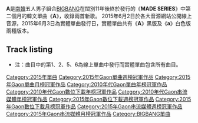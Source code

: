 {{unreferenced|time=2015-12-18T05:39:50+00:00}}
{{Infobox album
| Name        = A
| Type        = studio
| Artist      = [[BIGBANG|BIGBANG]]
| Cover       = A(BIGBANG).jpg
| Released    = {{Start date|2015|6|2}}
| Recorded    = 2015;YG Studio、[[首爾|首爾]]、[[南韓|南韓]]
| Genre       = [[韓國流行音樂|K-pop]]、[[嘻哈|嘻哈]]
| Length      = 14:35
| Label       = [[YG_Entertainment|YG Entertainment]]
| Producer    = Teddy、[[G-Dragon|G-Dragon]]
| Last album  = ''[[M_(BIGBANG單曲)|M]]''<br />(2015)
| This album  = ''A''<br />(2015)
| Next album  = ''[[D_(BIGBANG單曲)|D]]''<br />(2015)
| Misc        = '''''A'''''<br />(2015)
}}

'''A'''是[[南韓|南韓]]五人男子組合[[BIGBANG|BIGBANG]]在闊別11年後終於發行的《'''MADE SERIES'''》中第二個月的韓文單曲《'''A'''》，收錄兩首新歌。 2015年6月2日於各大音源網站公開線上音源，2015年6月3日為實體單曲發行日，實體單曲共有《'''A'''》黑版及《'''a'''》白色版兩種版本。

==Track listing==
{{Track listing
| collapsed       = no
| headline        =
| extra_column    =
| total_length    = 14:35
| all_writing     =
| all_lyrics      =
| all_music       =
| title1         = '''뱅뱅뱅 (BANG BANG BANG)'''
| lyrics1        = TEDDY,[[G-Dragon|G-DRAGON]]，[[T.O.P|T.O.P]]
| music1         = TEDDY,[[G-Dragon|G-DRAGON]]
| length1        = 3:50
| title2         = '''[[We_Like_2_Party_(BIGBANG歌曲)|WE LIKE 2 PARTY]]'''
| lyrics2        = TEDDY,KUSH[[G-Dragon|G-DRAGON]],[[T.O.P|T.O.P]]
| music2         = TEDDY,KUSH,서원진,[[G-Dragon|G-DRAGON]]
| length2        = 3:15
| title3         = LOSER
| lyrics3        = [[G-Dragon|G-DRAGON]]，[[T.O.P|T.O.P]],TEDDY
| music3         = TEDDY,[[太陽_(歌手)|TAEYANG]]
| length3        = 3:39
| title4         = BAE BAE
| lyrics4        = [[G-Dragon|G-DRAGON]],TEDDY,[[T.O.P|T.O.P]]
| music4         = TEDDY,[[G-Dragon|G-DRAGON]],[[T.O.P|T.O.P]]
| length4        = 2:49
| title5         = BANG BANG BANG (Inst.)
| length5        = 0:31
| title6         = WE LIKE 2 PARTY (Inst.)
| length6        = 0:31
}}
* 注：曲目中的第1、2、5、6為線上單曲中發行而實體單曲包含所有曲目。

{{BIGBANG}}
{{Gaon單曲週榜冠軍 (2015年)|2015年6月6日}}
{{Gaon單曲月榜冠軍 (2010年代後期)|2015年6月}}
{{Gaon單曲年榜冠軍 (2010年代)|2015年}}
{{Gaon串流媒體年榜冠軍 (2010年代)|2015年}}
[[Category:2015年單曲|Category:2015年單曲]]
[[Category:2015年Gaon單曲週榜冠軍作品|Category:2015年Gaon單曲週榜冠軍作品]]
[[Category:2015年Gaon單曲月榜冠軍作品|Category:2015年Gaon單曲月榜冠軍作品]]
[[Category:2010年代Gaon單曲年榜冠軍作品|Category:2010年代Gaon單曲年榜冠軍作品]]
[[Category:2010年代Gaon數位下載年榜冠軍作品|Category:2010年代Gaon數位下載年榜冠軍作品]]
[[Category:2010年代Gaon串流媒體年榜冠軍作品|Category:2010年代Gaon串流媒體年榜冠軍作品]]
[[Category:2015年Gaon數位下載週榜冠軍作品|Category:2015年Gaon數位下載週榜冠軍作品]]
[[Category:2015年Gaon數位下載月榜冠軍作品|Category:2015年Gaon數位下載月榜冠軍作品]]
[[Category:2015年Gaon串流媒體週榜冠軍作品|Category:2015年Gaon串流媒體週榜冠軍作品]]
[[Category:2015年Gaon串流媒體月榜冠軍作品|Category:2015年Gaon串流媒體月榜冠軍作品]]
[[Category:BIGBANG單曲|Category:BIGBANG單曲]]